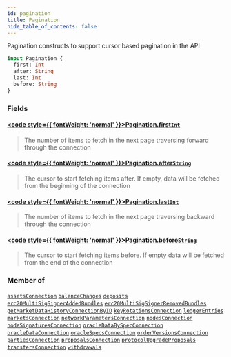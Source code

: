 ```yaml
---
id: pagination
title: Pagination
hide_table_of_contents: false
---
```








Pagination constructs to support cursor based pagination in the API

```graphql
input Pagination {
  first: Int
  after: String
  last: Int
  before: String
}
```


### Fields

#### [<code style={{ fontWeight: 'normal' }}>Pagination.<b>first</b></code>](#)<Bullet />[`Int`](/testnet/api/graphql/scalars/int) <Badge class="secondary" text="scalar"/>
> The number of items to fetch in the next page traversing forward through the connection
> 

#### [<code style={{ fontWeight: 'normal' }}>Pagination.<b>after</b></code>](#)<Bullet />[`String`](/testnet/api/graphql/scalars/string) <Badge class="secondary" text="scalar"/>
> The cursor to start fetching items after. If empty, data will be fetched from the beginning of the connection
> 

#### [<code style={{ fontWeight: 'normal' }}>Pagination.<b>last</b></code>](#)<Bullet />[`Int`](/testnet/api/graphql/scalars/int) <Badge class="secondary" text="scalar"/>
> The number of items to fetch in the next page traversing backward through the connection
> 

#### [<code style={{ fontWeight: 'normal' }}>Pagination.<b>before</b></code>](#)<Bullet />[`String`](/testnet/api/graphql/scalars/string) <Badge class="secondary" text="scalar"/>
> The cursor to start fetching items before. If empty data will be fetched from the end of the connection
> 



### Member of

[`assetsConnection`](/testnet/api/graphql/queries/assets-connection)  <Badge class="secondary" text="query"/><Bullet />[`balanceChanges`](/testnet/api/graphql/queries/balance-changes)  <Badge class="secondary" text="query"/><Bullet />[`deposits`](/testnet/api/graphql/queries/deposits)  <Badge class="secondary" text="query"/><Bullet />[`erc20MultiSigSignerAddedBundles`](/testnet/api/graphql/queries/erc-20-multi-sig-signer-added-bundles)  <Badge class="secondary" text="query"/><Bullet />[`erc20MultiSigSignerRemovedBundles`](/testnet/api/graphql/queries/erc-20-multi-sig-signer-removed-bundles)  <Badge class="secondary" text="query"/><Bullet />[`getMarketDataHistoryConnectionByID`](/testnet/api/graphql/queries/get-market-data-history-connection-by-id)  <Badge class="secondary" text="query"/><Bullet />[`keyRotationsConnection`](/testnet/api/graphql/queries/key-rotations-connection)  <Badge class="secondary" text="query"/><Bullet />[`ledgerEntries`](/testnet/api/graphql/queries/ledger-entries)  <Badge class="secondary" text="query"/><Bullet />[`marketsConnection`](/testnet/api/graphql/queries/markets-connection)  <Badge class="secondary" text="query"/><Bullet />[`networkParametersConnection`](/testnet/api/graphql/queries/network-parameters-connection)  <Badge class="secondary" text="query"/><Bullet />[`nodesConnection`](/testnet/api/graphql/queries/nodes-connection)  <Badge class="secondary" text="query"/><Bullet />[`nodeSignaturesConnection`](/testnet/api/graphql/queries/node-signatures-connection)  <Badge class="secondary" text="query"/><Bullet />[`oracleDataBySpecConnection`](/testnet/api/graphql/queries/oracle-data-by-spec-connection)  <Badge class="secondary" text="query"/><Bullet />[`oracleDataConnection`](/testnet/api/graphql/queries/oracle-data-connection)  <Badge class="secondary" text="query"/><Bullet />[`oracleSpecsConnection`](/testnet/api/graphql/queries/oracle-specs-connection)  <Badge class="secondary" text="query"/><Bullet />[`orderVersionsConnection`](/testnet/api/graphql/queries/order-versions-connection)  <Badge class="secondary" text="query"/><Bullet />[`partiesConnection`](/testnet/api/graphql/queries/parties-connection)  <Badge class="secondary" text="query"/><Bullet />[`proposalsConnection`](/testnet/api/graphql/queries/proposals-connection)  <Badge class="secondary" text="query"/><Bullet />[`protocolUpgradeProposals`](/testnet/api/graphql/queries/protocol-upgrade-proposals)  <Badge class="secondary" text="query"/><Bullet />[`transfersConnection`](/testnet/api/graphql/queries/transfers-connection)  <Badge class="secondary" text="query"/><Bullet />[`withdrawals`](/testnet/api/graphql/queries/withdrawals)  <Badge class="secondary" text="query"/>



